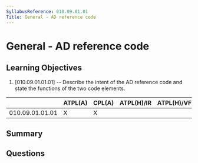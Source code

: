```yaml
---
SyllabusReference: 010.09.01.01
Title: General - AD reference code
---
```


# General - AD reference code

## Learning Objectives

1. [010.09.01.01.01] -- Describe the intent of the AD reference code and state
   the functions of the two code elements.

|                 | ATPL(A) | CPL(A) | ATPL(H)/IR | ATPL(H)/VFR | CPL(H) | IR  | CBIR(A) |
| --------------- | ------- | ------ | ---------- | ----------- | ------ | --- | ------- |
| 010.09.01.01.01 | X       | X      |            |             |        |     |         |

## Summary

## Questions
